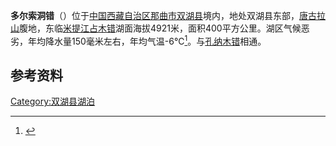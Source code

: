 {{ViewTibetanScript}}
{{Infobox_lake
 |湖泊名稱 = 多尔索洞错
 |湖泊照片 = Dorsoidong Co.jpg
 |湖泊照片標題 = 
 |測深圖 =
 |測深圖標題 =
 |湖泊所在地 = [[中国|中国]][[西藏|西藏]]
 |座標 = {{coord |33|23|N|89|52|E|display=inline,title|scale:500000_type:waterbody_region:CN}}
 |湖泊類別 = [[咸水湖|咸水湖]]
 |流入 =
 |流出 = 
 |集水區面積 = 6929.4平方公里
 |集水區國家 =
 |湖泊長度 = 29.7公里
 |湖泊闊度 = 最大22.3公里<br />平均13.47公里
 |湖泊面積 = 400平方公里
 |平均深度 = 
 |最深深度 = 
 |水體體積 = 
 |湖水停留時間 =
 |湖岸線長度 = 
 |海拔高度 = 4921米
 |湖中島嶼 =
 |湖邊城鎮 =
}}
{{Location map
 |China Tibet
 |mark=<!--dot-->Blue pog.svg
 |lat_deg=33|lat_min=23|lat_sec =
 |lon_deg=89|lon_min=52|lon_sec =
 |caption=多尔索洞错在[[西藏|西藏]]的位置。
 |position=right
 |width=350
 |float=right
}}
'''多尔索洞错'''（{{bo|z=གདོར་ཟོལ་གདོང་མཚོ|w=gdor zol gdong mtsho|t=Dorzöl Dongtso}}）位于[[中国|中国]][[西藏自治区|西藏自治区]][[那曲市|那曲市]][[双湖县|双湖县]]境内，地处双湖县东部，[[唐古拉山|唐古拉山]]腹地，东临[[米提江占木错|米提江占木错]]湖面海拔4921米，面积400平方公里。湖区气候恶劣，年均降水量150毫米左右，年均气温-6℃<ref>{{cite book zh |author=王苏民 窦鸿身 |title=中国湖泊志 |format=M |edition=1 |location=北京 |publisher=科学出版社 |date=1998|pages=404|id= ISBN 7-03-006706-1}}</ref>。与[[孔纳木错|孔纳木错]]相通。

==参考资料==
{{reflist}}

[[Category:双湖县湖泊|Category:双湖县湖泊]]